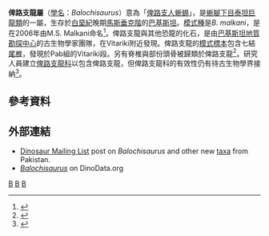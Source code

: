 {{Automatic Taxobox
| taxon = Balochisaurus
| fossil_range = [[白垩纪|白垩纪]]晚期，{{fossil range|馬斯特里赫特階}}
| image = 
| image_caption = 
| authority = Malkani, 2006
| type_species = '''俾路支龍<br>''Balochisaurus malkani'''''
| type_species_authority = Malkani, 2006 
}}

'''俾路支龍屬'''（[[學名|學名]]：''Balochisaurus''）意為「[[俾路支人|俾路支人]][[蜥蜴|蜥蜴]]」，是[[蜥腳下目|蜥腳下目]][[泰坦巨龍類|泰坦巨龍類]]的一屬，生存於[[白堊紀|白堊紀]]晚期[[馬斯垂克階|馬斯垂克階]]的[[巴基斯坦|巴基斯坦]]。[[模式種|模式種]]是''B. malkani''，是在2006年由M.S. Malkani命名<ref name=dawn>{{cite web |url=http://www.dawn.com/weekly/science/archive/060325/science5.htm |title=Country’s first dinosaur fossils |accessdate=2007-07-29 |last=Rana |first=A.N. |date=2006-03-25 |publisher=DAWN |deadurl=yes |archiveurl=https://web.archive.org/web/20070621133347/http://www.dawn.com/weekly/science/archive/060325/science5.htm |archivedate=2007-06-21 }}</ref>。俾路支龍與其他恐龍的化石，是由[[巴基斯坦地質勘探中心|巴基斯坦地質勘探中心]]的古生物學家團隊，在Vitariki附近發現。俾路支龍的[[模式標本|模式標本]]包含七結[[尾椎|尾椎]]，發現於Pab組的Vitariki段。另有脊椎與部份頭骨被歸類於俾路支龍<ref name=MSM06>{{cite journal |last=Malkani |first=M.S. |year=2006 |title=Biodiversity of saurischian dinosaurs from the Latest Cretaceous Park of Pakistan |journal=Journal of Applied and Emerging Sciences |volume=1 |issue=3 |pages=108–140}}</ref>。研究人員建立[[俾路支龍科|俾路支龍科]]以包含俾路支龍，但俾路支龍科的有效性仍有待古生物學界接納<ref name="DinoData">{{cite web| last =| first =| authorlink =| coauthors =| title =Balochisaurus malkani| work =| publisher =DinoData.org| date =2007| url =http://www.dinodata.org/index.php?option=com_content&task=view&id=9677&Itemid=67| format =| doi =| accessdate =2007-10-08| archive-date =2016-03-03| archive-url =https://web.archive.org/web/20160303170140/http://www.dinodata.org/index.php?option=com_content&task=view&id=9677&Itemid=67| dead-url =no}}</ref>。

== 參考資料 ==
{{reflist}}

== 外部連結 ==
* [http://dml.cmnh.org/2007Jun/msg00397.html Dinosaur Mailing List]{{Wayback|url=http://dml.cmnh.org/2007Jun/msg00397.html |date=20081204093047 }} post on ''Balochisaurus'' and other new [[taxon|taxa]] from Pakistan.
* [http://www.dinodata.org/index.php?option=com_content&task=view&id=9677&Itemid=67 ''Balochisaurus''] {{Wayback|url=http://www.dinodata.org/index.php?option=com_content&task=view&id=9677&Itemid=67 |date=20160303170140 }} on DinoData.org
{{Sauropodomorpha|T.}}
{{Taxonbar|from=Q1014379}}

[[Category:上白堊紀恐龍|B]]
[[Category:亞洲恐龍|B]]
[[Category:泰坦巨龍類|B]]


{{dinosaur-stub}}